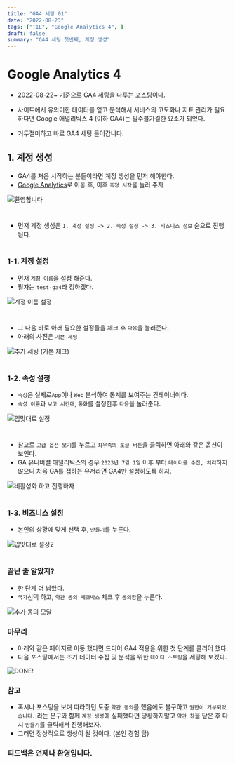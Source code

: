 ```yaml
---
title: "GA4 세팅 01"
date: "2022-08-23"
tags: ["TIL", "Google Analytics 4", ]
draft: false
summary: "GA4 세팅 첫번째, 계정 생성"
---
```


# Google Analytics 4
- 2022-08-22~ 기준으로 GA4 세팅을 다루는 포스팅이다.

- 사이트에서 유의미한 데이터를 얻고 분석해서 서비스의 고도화나 지표 관리가 필요하다면 Google 애널리틱스 4 (이하 GA4)는 필수불가결한 요소가 되었다.
- 거두절미하고 바로 GA4 세팅 들어갑니다.

## 1. 계정 생성

- GA4를 처음 시작하는 분들이라면 계정 생성을 먼저 해야한다.
- [Google Analytics](https://analytics.google.com/)로 이동 후, 이후 `측정 시작`을 눌러 주자

![환영합니다](/assets/posts/til/GA4/GA4-01/01.png)
#


- 먼저 계정 생성은 `1. 계정 설정 -> 2. 속성 설정 -> 3. 비즈니스 정보` 순으로 진행된다.
#
### 1-1. 계정 설정
- 먼저 `계정 이름`을 설정 해준다.
- 필자는 `test-ga4`라 정하겠다.

![계정 이름 설정](/assets/posts/til/GA4/GA4-01/02.png)
#
- 그 다음 바로 아래 필요한 설정들을 체크 후 `다음`을 눌러준다.
- 아래의 사진은 `기본 세팅`

![추가 세팅 (기본 체크)](/assets/posts/til/GA4/GA4-01/03.png)
#
### 1-2. 속성 설정
- `속성`은 실제로`App`이나 `Web` 분석하여 통계를 보여주는 컨테이너이다.
- `속성 이름`과 `보고 시간대`, `통화`를 설정한후 `다음`을 눌러준다.

![입맛대로 설정](/assets/posts/til/GA4/GA4-01/04.png)
#
- 참고로 `고급 옵션 보기`를 누르고 `최우즉의 토글 버튼`을 클릭하면 아래와 같은 옵션이 보인다.
- GA 유니버셜 애널리틱스의 경우 `2023년 7월 1일` 이후 부터 `데이터를 수집, 처리`하지 않으니 처음 GA를 접하는 유저라면 GA4만 설정하도록 하자.

![비활성화 하고 진행하자](/assets/posts/til/GA4/GA4-01/05.png)
#
### 1-3. 비즈니스 설정
- 본인의 상황에 맞게 선택 후, `만들기`를 누른다.

![입맛대로 설정2](/assets/posts/til/GA4/GA4-01/06.png)

#

### 끝난 줄 알았지?
- 한 단계 더 남았다.
- `국가`선택 하고, `약관 동의 체크박스` 체크 후 `동의함`을 누른다.

![추가 동의 모달](/assets/posts/til/GA4/GA4-01/07.png)

### 마무리
- 아래와 같은 페이지로 이동 했다면 드디어 GA4 적용을 위한 첫 단계를 클리어 했다.
- 다음 포스팅에서는 초기 데이터 수집 및 분석을 위한 `데이터 스트림`을 세팅해 보겠다.

![DONE!](/assets/posts/til/GA4/GA4-01/08.png)


### 참고
- 혹시나 포스팅을 보며 따라하던 도중 `약관 동의`를 했음에도 불구하고 `권한이 거부되었습니다.` 라는 문구와 함께 `계정 생성`에 실패했다면 당황하지말고 `약관 창`을 닫은 후 다시 `만들기`를 클릭해서 진행해보자.
- 그러면 정상적으로 생성이 될 것이다. (본인 경험 담)


### 피드백은 언제나 환영입니다.